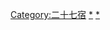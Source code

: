 {{Sidebar
|name = 二十七宿
|title = [[二十七宿]]
|width = auto
|contentclass = plainlist
|content1 =
* {{link-en|阿說你|Ashvini}}（Ashvinī）
* {{link-en|跋賴你|Bharani}}（Bharanī）
* [[基栗底柯]]（Kṛttikā）
* [[虜喜尼]]（Rohinī）
* [[摩梨伽屍羅]]（Mrigashīra）
* [[阿陀羅]]（Ārdrā）
* [[不奈婆修]]（Punarvasu）
* [[弗沙]]（Pushya）
* [[阿沙離沙]]（Āshleshā）
* [[摩伽]]（Maghā）
* [[弗婆頗求尼]]（Pūrva Phalgunī or Pubbha）
* [[郁多羅頗求尼]]（Uttara Phalgunī or Uttara）
* [[訶莎多]]（Hasta）
* [[質多羅]]（Chitrā）
* {{link-en|莎底|Svati}}（Svātī）
* [[毗釋珂]]（Vishākhā）
* [[阿奴羅陀]]（Anurādhā）
* {{link-en|折沙他|Jyeshtha (nakshatra)}}（Jyeshtha）
* {{link-en|牟藍|Mula (nakshatra)}}（Mūla）
* [[弗婆沙他]]（Pūrva Ashādhā）
* {{link-en|郁多羅沙他|Uttara Ashadha}}（Uttara Ashādhā）
* {{link-en|沙羅波那|Shravana}}（Shravana）
* {{link-en|但你瑟陀|Dhanistha}}（Dhanistha）
* {{link-en|舍多毗沙|Shatabhisha}}（Shatabhisha）
* {{link-en|弗婆跋陀羅缽柁|Pūrva Bhādrapadā}}（Pūrva Bhādrapadā）
* {{link-en|郁多羅跋陀羅缽柁|Uttara Bhādrapadā}}（Uttara Bhādrapadā）
* {{link-en|離婆底|Revati (nakshatra)}}（Revatī）
}}<noinclude>
[[Category:二十七宿]]
[[Category:印度占星术|*]]
[[Category:占星術|*]]

</noinclude>
